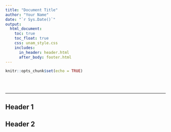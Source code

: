 ```yaml
---
title: "Document Title"
author: "Your Name"
date: "`r Sys.Date()`"
output: 
  html_document:
    toc: true
    toc_float: true
    css: unam_style.css
    includes: 
      in_header: header.html
      after_body: footer.html
---
```


```r
knitr::opts_chunk$set(echo = TRUE)
```

<br><br>

***

## Header 1

## Header 2
